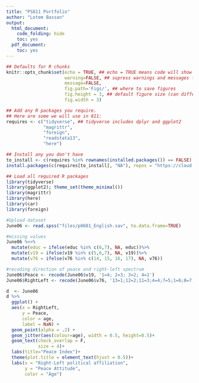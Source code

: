 ```yaml
---
title: "PS811 Portfolio"
author: "Lotem Bassan"
output:
  html_document:
    code_folding: hide
    toc: yes
  pdf_document:
    toc: yes
---
```

```r
## Defaults for R chunks
knitr::opts_chunk$set(echo = TRUE, ## echo = TRUE means code will show
                      warning=FALSE, ## supress warnings and messages from R
                      message=FALSE,
                      fig.path='Figs/', ## where to save figures
                      fig.height = 3, ## default figure size (can differ in each chunk)
                      fig.width = 3)

## Add any R packages you require. 
## Here are some we will use in 811:
requires <- c("tidyverse", ## tidyverse includes dplyr and ggplot2
              "magrittr",
              "foreign",
              "readstata13",
              "here")

## Install any you don't have
to_install <- c(requires %in% rownames(installed.packages()) == FALSE)
install.packages(c(requires[to_install], "NA"), repos = "https://cloud.r-project.org/" )

## Load all required R packages
library(tidyverse)
library(ggplot2); theme_set(theme_minimal())
library(magrittr)
library(here)
library(car)
library(foreign)

#Upload dataset
June06 <- read.spss("files/p0601_English.sav", to.data.frame=TRUE)
```


```r
#missing values
June06 %<>%
  mutate(educ = ifelse(educ %in% c(6,7), NA, educ))%>%
  mutate(v19 = ifelse(v19 %in% c(5,6,7), NA, v19))%>%
  mutate(v76 = ifelse(v76 %in% c(14, 15, 16, 17), NA, v76))

#recoding direction of peace and right-left spectrum  
June06$Peace <- recode(June06$v19, '1=4; 2=3; 3=2; 4=1')
June06$RightLeft <- recode(June06$v76, '13=1;12=2;11=3;4=4;7=5;1=6;8=7;2=8;3=9;5=10;6=11;10=12;9=13')

```

```r
d  <- June06
d %>%
  ggplot() + 
  aes(x = RightLeft, 
      y = Peace, 
      color = age,
      label = NaN) + 
  geom_point(alpha = .2) + 
  geom_jitter(aes(colour=age), width = 0.5, height=0.5)+
  geom_text(check_overlap = F, 
            size = 4)+
  labs(title="Peace Index")+
  theme(plot.title = element_text(hjust = 0.5))+
  labs(x = "Right-Left political affiliation",
       y = "Peace Attitude",
       color = "Age")
```

